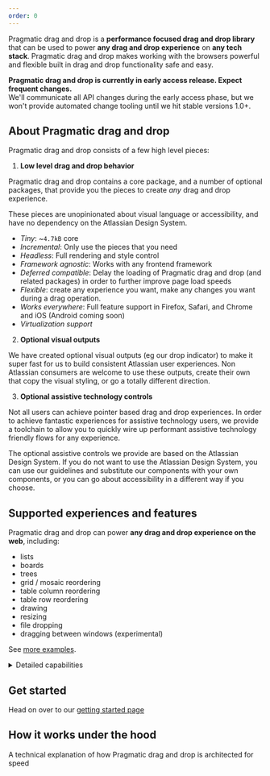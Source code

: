 ```yaml
---
order: 0
---
```



Pragmatic drag and drop is a **performance focused drag and drop library** that can be used to power **any drag and drop experience** on **any tech stack**. Pragmatic drag and drop makes working with the browsers powerful and flexible built in drag and drop functionality safe and easy.

<Example Component={BoardExample} appearance="showcase-only" />

<SectionMessage>

**Pragmatic drag and drop is currently in early access release. Expect frequent changes.** <br/>
We'll communicate all API changes during the early access phase, but we won't provide automated change tooling until we hit stable versions 1.0+.

</SectionMessage>

## About Pragmatic drag and drop

Pragmatic drag and drop consists of a few high level pieces:

1. **Low level drag and drop behavior**

Pragmatic drag and drop contains a core package, and a number of optional packages, that provide you the pieces to create _any_ drag and drop experience.

These pieces are unopinionated about visual language or accessibility, and have no dependency on the Atlassian Design System.

- _Tiny_: ~`4.7kB` core
- _Incremental_: Only use the pieces that you need
- _Headless_: Full rendering and style control
- _Framework agnostic_: Works with any frontend framework
- _Deferred compatible_: Delay the loading of Pragmatic drag and drop (and related packages) in order to further improve page load speeds
- _Flexible_: create any experience you want, make any changes you want during a drag operation.
- _Works everywhere_: Full feature support in Firefox, Safari, and Chrome and iOS (Android coming soon)
- _Virtualization support_

2. **Optional visual outputs**

We have created optional visual outputs (eg our drop indicator) to make it super fast for us to build consistent Atlassian user experiences. Non Atlassian consumers are welcome to use these outputs, create their own that copy the visual styling, or go a totally different direction.

3. **Optional assistive technology controls**

Not all users can achieve pointer based drag and drop experiences. In order to achieve fantastic experiences for assistive technology users, we provide a toolchain to allow you to quickly wire up performant assistive technology friendly flows for any experience.

The optional assistive controls we provide are based on the Atlassian Design System. If you do not want to use the Atlassian Design System, you can use our guidelines and substitute our components with your own components, or you can go about accessibility in a different way if you choose.

## Supported experiences and features

Pragmatic drag and drop can power **any drag and drop experience on the web**, including:

- lists
- boards
- trees
- grid / mosaic reordering
- table column reordering
- table row reordering
- drawing
- resizing
- file dropping
- dragging between windows (experimental)

See [more examples](/components/pragmatic-drag-and-drop/examples).

<details>
    <summary>Detailed capabilities</summary>

- Supports dragging of different entity types (such as elements, text, images, external files)
- Nested drop targets (elements that can be dropped on)
- Flexible drop target sizes
- Can add, remove, or change _drop targets_ while dragging
- Conditional dropping
- Auto scrolling
- Stickiness: a drop target can maintain selection even after it is no longer being dragged over
- [`dropEffect`](https://developer.mozilla.org/en-US/docs/Web/API/DataTransfer/dropEffect) control
- High frequency input updates to power high fidelity interactions

(Using the element adapter)

- Drag handles (drag a `draggable` element) by a part of it
- Conditional dragging
- Nested `draggable` elements
- Flexible `draggable` sizes
- Many options to customize the appearance of the _drag preview_ (the thing that a user drags around during a drag)
- Can add, remove, or change `draggables` while dragging (even the dragging `draggable`)
- Supports virtual list usage for extreme performance
- An element can be a _drop target_, `draggable` or both
- An element can be a _drop target_ for different entities (eg `dropTargetForElements` and `dropTargetForExternal`)

</details>

## Get started

Head on over to our [getting started page](/components/pragmatic-drag-and-drop/getting-started)

## How it works under the hood

A technical explanation of how Pragmatic drag and drop is architected for speed

<VideoEmbed url="https://www.youtube.com/embed/5SQkOyzZLHM" />
